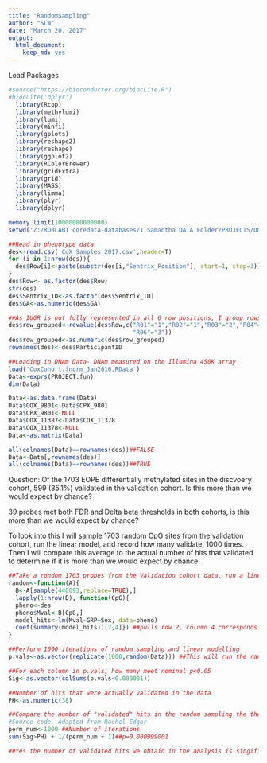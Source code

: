 ```yaml
---
title: "RandomSampling"
author: "SLW"
date: "March 20, 2017"
output: 
  html_document: 
    keep_md: yes
---
```


Load Packages
```r
#source("https://bioconductor.org/biocLite.R")
#biocLite('dplyr')
  library(Rcpp)
  library(methylumi)
  library(lumi)
  library(minfi)
  library(gplots)
  library(reshape2)
  library(reshape)
  library(ggplot2)
  library(RColorBrewer)
  library(gridExtra)
  library(grid)
  library(MASS)
  library(limma)
  library(plyr)
  library(dplyr)
```

```r
memory.limit(10000000000000)
setwd('Z:/ROBLAB1 coredata-databases/1 Samantha DATA Folder/PROJECTS/DNAmProfiling_PE_IUGR_2017')

##Read in phenotype data
des<-read.csv('CoX_Samples_2017.csv',header=T)
for (i in 1:nrow(des)){
  des$Row[i]<-paste(substr(des[i,"Sentrix_Position"], start=1, stop=3))
}
des$Row<- as.factor(des$Row)
str(des)
des$Sentrix_ID<-as.factor(des$Sentrix_ID)
des$GA<-as.numeric(des$GA)

##As IUGR is not fully represented in all 6 row positions, I group rows into levels 1,2,and 3 on the microarray
des$row_grouped<-revalue(des$Row,c("R01"="1","R02"="1","R03"="2","R04"="2","R05"="3",
                                   "R06"="3"))
des$row_grouped<-as.numeric(des$row_grouped)
rownames(des)<-des$ParticipantID

##Loading in DNAm Data- DNAm measured on the Illumina 450K array
load('CoxCohort.fnorm_Jan2016.RData')
Data<-exprs(PROJECT.fun)
dim(Data)

Data<-as.data.frame(Data)
Data$COX_9801<-Data$CPX_9801
Data$CPX_9801<-NULL
Data$COX_11387<-Data$COX_11378
Data$COX_11378<-NULL
Data<-as.matrix(Data)

all(colnames(Data)==rownames(des))##FALSE
Data<-Data[,rownames(des)]
all(colnames(Data)==rownames(des))##TRUE
```

Question: Of the 1703 EOPE differentially methylated sites in the discvoery cohort, 599 (35.1%) validated in the validation cohort. Is this more than we would expect by chance?

39 probes met both FDR and Delta beta thresholds in both cohorts, is this more than we would expect by chance?

To look into this I will sample 1703 random CpG sites from the validation cohort, run the linear model, and record how many validate, 1000 times. Then I will compare this average to the actual number of hits that validated to determine if it is more than we would expect by chance.

```r
##Take a rondom 1703 probes from the Validation cohort data, run a linear model correcting for fetal sex
random<-function(A){
  B<-A[sample(440093,replace=TRUE),]
  lapply(1:nrow(B), function(CpG){
  pheno<-des
  pheno$Mval<-B[CpG,]
  model_hits<-lm(Mval~GRP+Sex, data=pheno)
  coef(summary(model_hits))[2,4]}) ##pulls row 2, column 4 corresponds to EOPEvsPreT (Row 2), p-values (Column 4)
}

##Perform 1000 iterations of random sampling and linear modelling
p.vals<-as.vector(replicate(1000,random(Data))) ##This will run the random function 1000 times

##For each column in p.vals, how many meet nominal p<0.05
Sig<-as.vector(colSums(p.vals<0.000001))

##Number of hits that were actually validated in the data
PH<-as.numeric(38)

##Compare the number of "validated" hits in the random sampling the the actual number of validated hits. Are they significantly different.
#Source code- Adapted from Rachel Edgar
perm_num<-1000 ##Number of iterations
sum(Sig>PH) + 1/(perm_num + 1)##p=0.000999001

##Yes the number of validated hits we obtain in the analysis is singificantly more than we expect by chance. 
```

